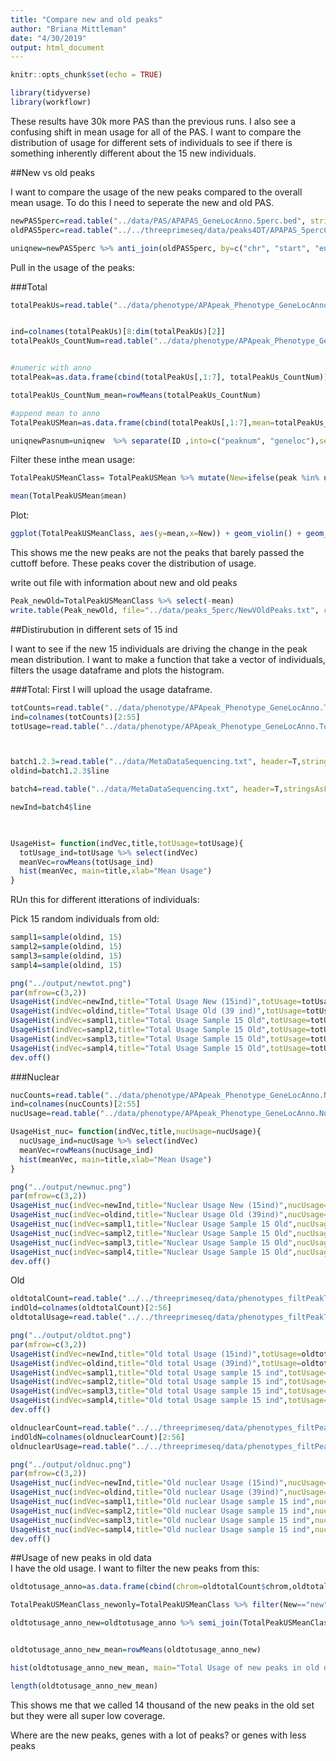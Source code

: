```yaml
---
title: "Compare new and old peaks"
author: "Briana Mittleman"
date: "4/30/2019"
output: html_document
---
```


```r
knitr::opts_chunk$set(echo = TRUE)
```


```r
library(tidyverse)
library(workflowr)
```

These results have 30k more PAS than the previous runs. I also see a confusing shift in mean usage for all of the PAS. I want to compare the distribution of usage for different sets of individuals to see if there is something inherently different about the 15 new individuals.  


##New vs old peaks

I want to compare the usage of the new peaks compared to the overall mean usage. To do this I need to seperate the new and old PAS. 

```r
newPAS5perc=read.table("../data/PAS/APAPAS_GeneLocAnno.5perc.bed", stringsAsFactors = F, col.names = c("chr", "start","end", "ID", "score", "strand"))
oldPAS5perc=read.table("../../threeprimeseq/data/peaks4DT/APAPAS_5percCov_fixedStrand.bed", stringsAsFactors = F, col.names = c("chr", "start", "end", "ID", "score", "strand"))

uniqnew=newPAS5perc %>% anti_join(oldPAS5perc, by=c("chr", "start", "end"))
```

Pull in the usage of the peaks:  

###Total
```r
totalPeakUs=read.table("../data/phenotype/APApeak_Phenotype_GeneLocAnno.Total.fc", header = T, stringsAsFactors = F) %>% separate(chrom, sep = ":", into = c("chr", "start", "end", "id")) %>% separate(id, sep="_", into=c("gene", "loc", "strand", "peak"))


ind=colnames(totalPeakUs)[8:dim(totalPeakUs)[2]]
totalPeakUs_CountNum=read.table("../data/phenotype/APApeak_Phenotype_GeneLocAnno.Total.CountsOnlyNumeric", col.names = ind)


#numeric with anno
totalPeak=as.data.frame(cbind(totalPeakUs[,1:7], totalPeakUs_CountNum))

totalPeakUs_CountNum_mean=rowMeans(totalPeakUs_CountNum)

#append mean to anno
TotalPeakUSMean=as.data.frame(cbind(totalPeakUs[,1:7],mean=totalPeakUs_CountNum_mean))

```

```r
uniqnewPasnum=uniqnew  %>% separate(ID ,into=c("peaknum", "geneloc"),sep=":") %>% mutate(peak=paste("peak", peaknum, sep="")) %>% select(peak)
```

Filter these inthe mean usage: 

```r
TotalPeakUSMeanClass= TotalPeakUSMean %>% mutate(New=ifelse(peak %in% uniqnewPasnum$peak,"new", "original")) %>% mutate(Cutoff=ifelse(mean>=.05, "Yes", "No"))

mean(TotalPeakUSMean$mean)
```


Plot:

```r
ggplot(TotalPeakUSMeanClass, aes(y=mean,x=New)) + geom_violin() + geom_hline(yintercept = mean(TotalPeakUSMean$mean), col="red") + facet_grid(~Cutoff)

```

This shows me the new peaks are not the peaks that barely passed the cuttoff before. These peaks cover the distribution of usage.  

write out file with information about new and old peaks  
```r
Peak_newOld=TotalPeakUSMeanClass %>% select(-mean)
write.table(Peak_newOld, file="../data/peaks_5perc/NewVOldPeaks.txt", col.names = T, row.names = F, quote=F)
```


##Distirubution in different sets of 15 ind  

I want to see if the new 15 individuals are driving the change in the peak mean distribution. I want to make a function that take a vector of individuals, filters the usage dataframe and plots the histogram.  


###Total: 
First I will upload the usage dataframe. 

```r
totCounts=read.table("../data/phenotype/APApeak_Phenotype_GeneLocAnno.Total.fc", stringsAsFactors = F, header = T)
ind=colnames(totCounts)[2:55]
totUsage=read.table("../data/phenotype/APApeak_Phenotype_GeneLocAnno.Total.CountsOnlyNumeric", stringsAsFactors = F, header = F,col.names = ind)



batch1.2.3=read.table("../data/MetaDataSequencing.txt", header=T,stringsAsFactors = F)%>% filter(fraction=="total") %>%  select(line, batch) %>% filter(batch != 4)
oldind=batch1.2.3$line

batch4=read.table("../data/MetaDataSequencing.txt", header=T,stringsAsFactors = F)%>% filter(fraction=="total") %>%  select(line, batch) %>% filter(batch == 4)

newInd=batch4$line

  

```



```r
UsageHist= function(indVec,title,totUsage=totUsage){
  totUsage_ind=totUsage %>% select(indVec)
  meanVec=rowMeans(totUsage_ind)
  hist(meanVec, main=title,xlab="Mean Usage")
}

```


RUn this for different itterations of individuals:


Pick 15 random individuals from old: 


```r

sampl1=sample(oldind, 15)
sampl2=sample(oldind, 15)
sampl3=sample(oldind, 15)
sampl4=sample(oldind, 15)

png("../output/newtot.png")
par(mfrow=c(3,2))
UsageHist(indVec=newInd,title="Total Usage New (15ind)",totUsage=totUsage)
UsageHist(indVec=oldind,title="Total Usage Old (39 ind)",totUsage=totUsage)
UsageHist(indVec=sampl1,title="Total Usage Sample 15 Old",totUsage=totUsage)
UsageHist(indVec=sampl2,title="Total Usage Sample 15 Old",totUsage=totUsage)
UsageHist(indVec=sampl3,title="Total Usage Sample 15 Old",totUsage=totUsage)
UsageHist(indVec=sampl4,title="Total Usage Sample 15 Old",totUsage=totUsage)
dev.off()
```





###Nuclear  

```r
nucCounts=read.table("../data/phenotype/APApeak_Phenotype_GeneLocAnno.Nuclear.fc", stringsAsFactors = F, header = T)
ind=colnames(nucCounts)[2:55]
nucUsage=read.table("../data/phenotype/APApeak_Phenotype_GeneLocAnno.Nuclear.CountsOnlyNumeric", stringsAsFactors = F, header = F,col.names = ind)

```



```r
UsageHist_nuc= function(indVec,title,nucUsage=nucUsage){
  nucUsage_ind=nucUsage %>% select(indVec)
  meanVec=rowMeans(nucUsage_ind)
  hist(meanVec, main=title,xlab="Mean Usage")
}

```



```r
png("../output/newnuc.png")
par(mfrow=c(3,2))
UsageHist_nuc(indVec=newInd,title="Nuclear Usage New (15ind)",nucUsage=nucUsage)
UsageHist_nuc(indVec=oldind,title="Nuclear Usage Old (39ind)",nucUsage=nucUsage)
UsageHist_nuc(indVec=sampl1,title="Nuclear Usage Sample 15 Old",nucUsage=nucUsage)
UsageHist_nuc(indVec=sampl2,title="Nuclear Usage Sample 15 Old",nucUsage=nucUsage)
UsageHist_nuc(indVec=sampl3,title="Nuclear Usage Sample 15 Old",nucUsage=nucUsage)
UsageHist_nuc(indVec=sampl4,title="Nuclear Usage Sample 15 Old",nucUsage=nucUsage)
dev.off()
```


Old 

```r

oldtotalCount=read.table("../../threeprimeseq/data/phenotypes_filtPeakTranscript_noMP_GeneLocAnno/filtered_APApeaks_merged_allchrom_refseqGenes.GeneLocAnno_NoMP_sm_quant.Total.fixed.pheno.fc",header=T,stringsAsFactors = F)
indOld=colnames(oldtotalCount)[2:56]
oldtotalUsage=read.table("../../threeprimeseq/data/phenotypes_filtPeakTranscript_noMP_GeneLocAnno/filtered_APApeaks_merged_allchrom_refseqGenes.GeneLocAnno_NoMP_sm_quant.Total.fixed.pheno.CountsOnlyNumeric.txt",col.names = indOld,stringsAsFactors = F)


```


```r
png("../output/oldtot.png")
par(mfrow=c(3,2))
UsageHist(indVec=newInd,title="Old total Usage (15ind)",totUsage=oldtotalUsage)
UsageHist(indVec=oldind,title="Old total Usage (39ind)",totUsage=oldtotalUsage)
UsageHist(indVec=sampl1,title="Old total Usage sample 15 ind",totUsage=oldtotalUsage)
UsageHist(indVec=sampl2,title="Old total Usage sample 15 ind",totUsage=oldtotalUsage)
UsageHist(indVec=sampl3,title="Old total Usage sample 15 ind",totUsage=oldtotalUsage)
UsageHist(indVec=sampl4,title="Old total Usage sample 15 ind",totUsage=oldtotalUsage)
dev.off()
```




```r

oldnuclearCount=read.table("../../threeprimeseq/data/phenotypes_filtPeakTranscript_noMP_GeneLocAnno/filtered_APApeaks_merged_allchrom_refseqGenes.GeneLocAnno_NoMP_sm_quant.Nuclear.fixed.pheno.fc",header=T,stringsAsFactors = F)
indOldN=colnames(oldnuclearCount)[2:56]
oldnuclearUsage=read.table("../../threeprimeseq/data/phenotypes_filtPeakTranscript_noMP_GeneLocAnno/filtered_APApeaks_merged_allchrom_refseqGenes.GeneLocAnno_NoMP_sm_quant.Nuclear.fixed.pheno.CountsOnlyNumeric.txt",col.names = indOldN,stringsAsFactors = F)

```

```r
png("../output/oldnuc.png")
par(mfrow=c(3,2))
UsageHist_nuc(indVec=newInd,title="Old nuclear Usage (15ind)",nucUsage=oldnuclearUsage)
UsageHist_nuc(indVec=oldind,title="Old nuclear Usage (39ind)",nucUsage=oldnuclearUsage)
UsageHist_nuc(indVec=sampl1,title="Old nuclear Usage sample 15 ind",nucUsage=oldnuclearUsage)
UsageHist_nuc(indVec=sampl2,title="Old nuclear Usage sample 15 ind",nucUsage=oldnuclearUsage)
UsageHist_nuc(indVec=sampl3,title="Old nuclear Usage sample 15 ind",nucUsage=oldnuclearUsage)
UsageHist_nuc(indVec=sampl4,title="Old nuclear Usage sample 15 ind",nucUsage=oldnuclearUsage)
dev.off()
```



##Usage of new peaks in old data  
I have the old usage. I want to filter the new peaks from this:  
```r

oldtotusage_anno=as.data.frame(cbind(chrom=oldtotalCount$chrom,oldtotalUsage )) %>% separate(chrom, into=c("chr", "start", "end", "peakID"), sep=":")

TotalPeakUSMeanClass_newonly=TotalPeakUSMeanClass %>% filter(New=="new")

oldtotusage_anno_new=oldtotusage_anno %>% semi_join(TotalPeakUSMeanClass_newonly, by=c("chr", "start", "end")) %>% select(-chr, -start,-end,-peakID)


oldtotusage_anno_new_mean=rowMeans(oldtotusage_anno_new)

hist(oldtotusage_anno_new_mean, main="Total Usage of new peaks in old data", xlab="old usage means")

length(oldtotusage_anno_new_mean)
```

This shows me that we called 14 thousand of the new peaks in the old set but they were all super low coverage.  



Where are the new peaks, genes with a lot of peaks? or genes with less peaks  
